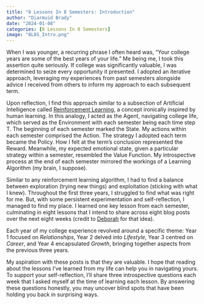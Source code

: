 ```yaml
---
title: "8 Lessons In 8 Semesters: Introduction"
author: "Diarmuid Brady"
date: "2024-01-08"
categories: [8 Lessons In 8 Semesters]
image: "8L8S_Intro.png"
---
```


When I was younger, a recurring phrase I often heard was, "Your college years are some of the best years of your life." Me being me, I took this assertion quite seriously. If college was significantly valuable, I was determined to seize every opportunity it presented. I adopted an iterative approach, leveraging my experiences from past semesters alongside advice I received from others to inform my approach to each subsequent term. 

Upon reflection, I find this approach similar to a subsection of Artificial Intelligence called [Reinforcement Learning](https://www.geeksforgeeks.org/what-is-reinforcement-learning/), a concept ironically inspired by human learning. In this analogy, I acted as the Agent, navigating college life, which served as the Environment with each semester being each time step T. The beginning of each semester marked the State. My actions within each semester comprised the Action. The strategy I adopted each term became the Policy. How I felt at the term's conclusion represented the Reward. Meanwhile, my expected emotional state, given a particular strategy within a semester, resembled the Value Function. My introspective process at the end of each semester mirrored the workings of a Learning Algorithm (my brain, I suppose). 

Similar to any reinforcement learning algorithm, I had to find a balance between exploration (trying new things) and exploitation (sticking with what I knew). Throughout the first three years, I struggled to find what was right for me. But, with some persistent experimentation and self-reflection, I managed to find my place. I learned one key lesson from each semester, culminating in eight lessons that I intend to share across eight blog posts over the next eight weeks (credit to [Deborah](https://www.linkedin.com/in/deborah-djon/) for that idea). 

Each year of my college experience revolved around a specific theme: Year 1 focused on *Relationships*, Year 2 delved into *Lifestyle*, Year 3 centred on *Career*, and Year 4 encapsulated *Growth*, bringing together aspects from the previous three years. 

My aspiration with these posts is that they are valuable. I hope that reading about the lessons I've learned from my life can help you in navigating yours. To support your self-reflection, I’ll share three introspective questions each week that I asked myself at the time of learning each lesson. By answering these questions honestly, you may uncover blind spots that have been holding you back in surprising ways.